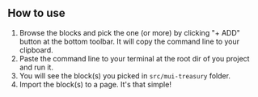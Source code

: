 
<Meta title="Text Field/Introduction" />

<style>{`ol {
    list-style: num;
  }`}</style>

## How to use

1. Browse the blocks and pick the one (or more) by clicking "+ ADD" button at the bottom toolbar. It will copy the command line to your clipboard.
2. Paste the command line to your terminal at the root dir of you project and run it.
3. You will see the block(s) you picked in `src/mui-treasury` folder.
4. Import the block(s) to a page. It's that simple!

